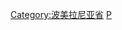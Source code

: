 {{Commons cat|Cities in Pomeranian Voivodeship}}
[[Category:波美拉尼亚省|Category:波美拉尼亚省]]
[[Category:波兰城市|P]]